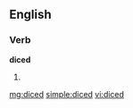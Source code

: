==English==

===Verb===
'''diced'''

# {{past of|[[dice]]}}

[[mg:diced]]
[[simple:diced]]
[[vi:diced]]